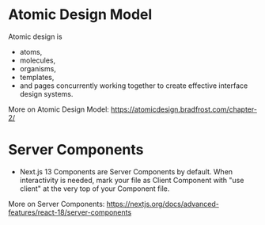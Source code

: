 # Atomic Design Model

Atomic design is

- atoms,
- molecules,
- organisms,
- templates,
- and pages concurrently working together to create effective interface design systems.

More on Atomic Design Model: https://atomicdesign.bradfrost.com/chapter-2/

# Server Components

- Next.js 13 Components are Server Components by default. When interactivity is needed, mark your file as Client Component with "use client" at the very top of your Component file.

More on Server Components: https://nextjs.org/docs/advanced-features/react-18/server-components
